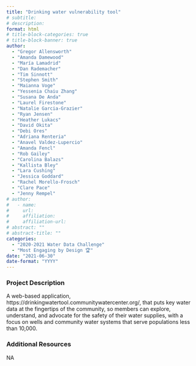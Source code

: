 ```yaml
---
title: "Drinking water vulnerability tool"
# subtitle: 
# description: 
format: html
# title-block-categories: true
# title-block-banner: true
author: 
  - "Gregor Allensworth"
  - "Amanda Damewood"
  - "María Lamadrid"
  - "Dan Rademacher"
  - "Tim Sinnott"
  - "Stephen Smith"
  - "Maianna Voge"
  - "Yessenia Chaiu Zhang"
  - "Susana De Anda"
  - "Laurel Firestone"
  - "Natalie Garcia-Grazier"
  - "Ryan Jensen"
  - "Heather Lukacs"
  - "David Okita"
  - "Debi Ores"
  - "Adriana Renteria"
  - "Anavel Valdez-Lupercio"
  - "Amanda Fencl"
  - "Rob Gailey"
  - "Carolina Balazs"
  - "Kallista Bley"
  - "Lara Cushing"
  - "Jessica Goddard"
  - "Rachel Morello-Frosch"
  - "Clare Pace"
  - "Jenny Rempel"
# author:
#   - name: 
#     url: 
#     affiliation: 
#     affiliation-url:
# abstract: ""
# abstract-title: ""
categories: 
  - "2020-2021 Water Data Challenge"
  - "Most Engaging by Design 🏆"
date: "2021-06-30"
date-format: "YYYY"
---
```


<!-- COMMENT
## params_NOTUSED-proj_title

#### Year: params_NOTUSED-year

#### Topics: params_NOTUSED-topics

#### Awards: params_NOTUSED-awards

#### Team Members: params_NOTUSED-team_members
UNCOMMENT -->

### Project Description

A web-based application, https://drinkingwatertool.communitywatercenter.org/,  that puts key water data at the fingertips of the community, so members can explore, understand, and advocate for the safety of their water supplies, with a focus on wells and community water systems that serve populations less than 10,000.

### Additional Resources

NA

